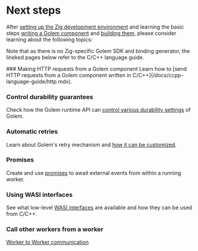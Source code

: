 
# Next steps

After [setting up the Zig development environment](/docs/experimental-languages/zig-language-guide/setup.mdx) and learning the basic steps [writing a Golem component](/docs/experimental-languages/zig-language-guide/defining-components.mdx) and [building them](/docs/experimental-languages/zig-language-guide/building-components.mdx), please consider learning about the following topics:

Note that as there is no Zig-specific Golem SDK and binding generator, the lineked pages below refer to the C/C++ language guide.

<Steps>
### Making HTTP requests from a Golem component
Learn how to [send HTTP requests from a Golem component written in C/C++](/docs/ccpp-language-guide/http.mdx).

### Control durability guarantees

Check how the Golem runtime API can [control various durability settings](/docs/ccpp-language-guide/durability.mdx) of Golem.

### Automatic retries

Learn about Golem's retry mechanism and [how it can be customized](/docs/ccpp-language-guide/retries.mdx).

### Promises

Create and use [promises](/docs/ccpp-language-guide/promises.mdx) to await external events from within a running worker.

### Using WASI interfaces

See what low-level [WASI interfaces](/docs/ccpp-language-guide/wasi.mdx) are available and how they can be used from C/C++.

### Call other workers from a worker

[Worker to Worker communication](/docs/ccpp-language-guide/rpc.mdx)

</Steps>
